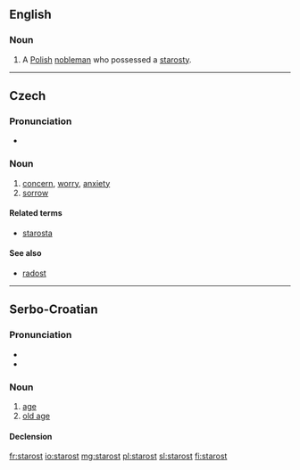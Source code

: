 ==English==

===Noun===
{{en-noun}}

# {{historical}} A [[Polish]] [[nobleman]] who possessed a [[starosty]].

----

==Czech==

===Pronunciation===
* {{audio|Cs-starost.ogg|Audio}}

===Noun===
{{cs-noun|g=f}}

# [[concern]], [[worry]], [[anxiety]] <!-- {{gloss|feeling of anxiety}} -->
# [[sorrow]]

====Related terms====
* [[starosta]] {{m}}

====See also====
* [[radost]] {{f}}

----

==Serbo-Croatian==

===Pronunciation===
* {{IPA|/stâroːst/|lang=sh}}
* {{hyphenation|sta|rost}}

===Noun===
{{sh-noun|g=f|head=stȁrōst|r|старост|ста̏ро̄ст}}

# [[age]]
# [[old age]]

====Declension====
{{sh-decl-noun
|starost|starosti
|starosti|starosti
|starosti|starostima
|starost|starosti
|starosti|starosti
|starosti|starostima
|starošću / starosti|starostima
}}

[[fr:starost]]
[[io:starost]]
[[mg:starost]]
[[pl:starost]]
[[sl:starost]]
[[fi:starost]]